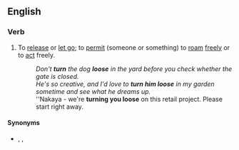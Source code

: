 ==English==

===Verb===
{{en-verb|head=[[to]] [[turn]] [[loose]]|turns loose|turning loose|turned loose}}

# {{lb|en|transitive|idiomatic}} To [[release]] or [[let go]]; to [[permit]] (someone or something) to [[roam]] [[freely]] or to [[act]] freely.
#: ''Don't '''turn''' the dog '''loose''' in the yard before you check whether the gate is closed.''
#: ''He's so creative, and I'd love to '''turn him loose''' in my garden sometime and see what he dreams up.''
#: ''Nakaya - we're '''turning you loose''' on this retail project. Please start right away.

====Synonyms====
* {{l|en|let loose}}, {{l|en|set free}}, {{l|en|set loose}}